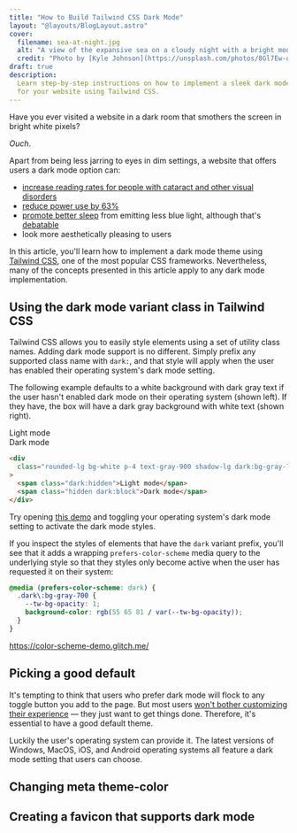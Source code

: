 ```yaml
---
title: "How to Build Tailwind CSS Dark Mode"
layout: "@layouts/BlogLayout.astro"
cover:
  filename: sea-at-night.jpg
  alt: "A view of the expansive sea on a cloudy night with a bright moon"
  credit: "Photo by [Kyle Johnson](https://unsplash.com/photos/8Gl7Ew-q6D8)"
draft: true
description:
  Learn step-by-step instructions on how to implement a sleek dark mode theme
  for your website using Tailwind CSS.
---
```


Have you ever visited a website in a dark room that smothers the screen in
bright white pixels?

_Ouch_.

Apart from being less jarring to eyes in dim settings, a website that offers
users a dark mode option can:

- [increase reading rates for people with cataract and other visual disorders](https://www.nngroup.com/articles/dark-mode/)
- [reduce power use by 63%](https://www.techspot.com/news/77340-dark-mode-saves-lot-phone-battery-life-google.html)
- [promote better sleep](https://www.sleepfoundation.org/bedroom-environment/blue-light)
  from emitting less blue light, although that's
  [debatable](https://www.eurekalert.org/news-releases/642949)
- look more aesthetically pleasing to users

In this article, you'll learn how to implement a dark mode theme using
[Tailwind CSS](https://tailwindcss.com/), one of the most popular CSS
frameworks. Nevertheless, many of the concepts presented in this article apply
to any dark mode implementation.

## Using the dark mode variant class in Tailwind CSS

Tailwind CSS allows you to easily style elements using a set of utility class
names. Adding dark mode support is no different. Simply prefix any supported
class name with `dark:`, and that style will apply when the user has enabled
their operating system's dark mode setting.

The following example defaults to a white background with dark gray text if the
user hasn't enabled dark mode on their operating system (shown left). If they
have, the box will have a dark gray background with white text (shown right).

<div class="md:grid md:grid-cols-2 md:gap-4">
  <div class="rounded-lg bg-white p-4 text-gray-900 shadow-lg">Light mode</div>
  <div class="rounded-lg bg-gray-700 p-4 text-white shadow-lg ">Dark mode</div>
</div>

```html /dark:bg-gray-900/
<div
  class="rounded-lg bg-white p-4 text-gray-900 shadow-lg dark:bg-gray-700 dark:text-white "
>
  <span class="dark:hidden">Light mode</span>
  <span class="hidden dark:block">Dark mode</span>
</div>
```

Try opening
[this demo](/blog/how-to-build-tailwind-css-dark-mode/demos/dark-variant) and
toggling your operating system's dark mode setting to activate the dark mode
styles.

If you inspect the styles of elements that have the `dark` variant prefix,
you'll see that it adds a wrapping `prefers-color-scheme` media query to the
underlying style so that they styles only become active when the user has
requested it on their system:

```css
@media (prefers-color-scheme: dark) {
  .dark\:bg-gray-700 {
    --tw-bg-opacity: 1;
    background-color: rgb(55 65 81 / var(--tw-bg-opacity));
  }
}
```

https://color-scheme-demo.glitch.me/

## Picking a good default

It's tempting to think that users who prefer dark mode will flock to any toggle
button you add to the page. But most users
[won't bother customizing their experience](https://www.nngroup.com/articles/customization-of-uis-and-products)
— they just want to get things done. Therefore, it's essential to have a good
default theme.

Luckily the user's operating system can provide it. The latest versions of
Windows, MacOS, iOS, and Android operating systems all feature a dark mode
setting that users can choose.

## Changing meta theme-color

## Creating a favicon that supports dark mode
